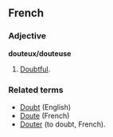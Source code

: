 ==French==
===Adjective===
'''douteux/douteuse'''

#[[Doubtful]].

===Related terms===
* [[Doubt]] (English)
* [[Doute]] (French)
* [[Douter]] (to doubt, French).